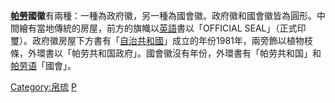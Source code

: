 {{noteTA
|G1=地名
|1=zh-hans:帕劳;zh-hant:帕勞;zh-hk:帛琉;zh-tw:帛琉;zh-mo:帛琉
}}
{{Infobox Coat of arms
|name             = 帕勞國徽（國会徽）
|image            = Seal_of_Palau.svg
|image_width      = 200
|middle           =
|middle_width     = 100
|middle_caption   = 帕勞政府徽
|lesser           = 
|lesser_width     = 
|lesser_caption   = 
|image2           = 
|image2_width     = 
|image2_caption   = 
|image3           = 
|image3_width     = 
|image3_caption   = 
|armiger          = {{PLW}}
|year_adopted     = 
|crest            = 
|torse            = 
|shield           = 
|supporters       = 
|compartment      = 
|motto            = 
|orders           = 
|other_elements   = 
|earlier_versions = 
|use              = 
}}
'''[[帕勞|帕勞]]國徽'''有兩種：一種為政府徽，另一種為國會徽。政府徽和國會徽皆為圓形。中間繪有當地傳統的房屋，前方的旗幟以[[英語|英語]]書以「OFFICIAL SEAL」（正式印璽）。政府徽房屋下方書有「[[自治共和國|自治共和國]]」成立的年份1981年，兩旁飾以植物枝條，外環書以「帕劳共和国政府」。國會徽沒有年份，外環書有「帕劳共和国」和[[帕劳语|帕劳语]]「國會」。

{{大洋洲题目|国徽}}

[[Category:帛琉|Category:帛琉]]
[[Category:國徽|P]]